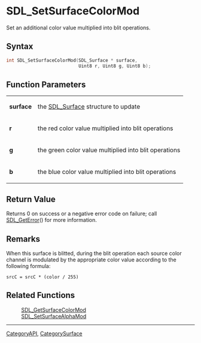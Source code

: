 = SDL_SetSurfaceColorMod =

Set an additional color value multiplied into blit operations.

== Syntax ==

<syntaxhighlight lang='c'>
int SDL_SetSurfaceColorMod(SDL_Surface * surface,
                           Uint8 r, Uint8 g, Uint8 b);
</syntaxhighlight>

== Function Parameters ==

{|
|'''surface'''
|the [[SDL_Surface]] structure to update
|-
|'''r'''
|the red color value multiplied into blit operations
|-
|'''g'''
|the green color value multiplied into blit operations
|-
|'''b'''
|the blue color value multiplied into blit operations
|}

== Return Value ==

Returns 0 on success or a negative error code on failure; call
[[SDL_GetError]]() for more information.



== Remarks ==

When this surface is blitted, during the blit operation each source color
channel is modulated by the appropriate color value according to the
following formula:

<code>srcC = srcC * (color / 255)</code>

== Related Functions ==

:[[SDL_GetSurfaceColorMod]]
:[[SDL_SetSurfaceAlphaMod]]

----
[[CategoryAPI]], [[CategorySurface]]


